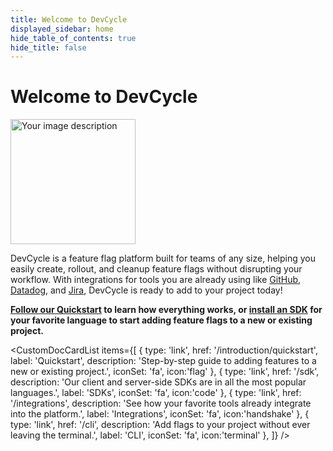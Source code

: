 ```yaml
---
title: Welcome to DevCycle
displayed_sidebar: home
hide_table_of_contents: true
hide_title: false
---
```


# Welcome to DevCycle

<img className="image-float-right" src="code-sample-hero.png" alt="Your image description" width="200"/>



DevCycle is a feature flag platform built for teams of any size, helping you easily create, rollout, and cleanup feature flags without disrupting your workflow. With integrations for tools you are already using like [GitHub](integrations/github/gh-feature-usage-action), [Datadog](integrations/datadog-rum), and [Jira](integrations/jira), DevCycle is ready to add to your project today!

**[Follow our Quickstart](/introduction/quickstart) to learn how everything works, or [install an SDK](sdk) for your favorite language to start adding feature flags to a new or existing project.**



<CustomDocCardList items={[
  {
    type: 'link',
    href: '/introduction/quickstart',
    label: 'Quickstart',
    description: 'Step-by-step guide to adding features to a new or existing project.',
    iconSet: 'fa',
icon:'flag'
  },
  {
    type: 'link',
    href: '/sdk',
    description: 'Our client and server-side SDKs are in all the most popular languages.',
    label: 'SDKs',
        iconSet: 'fa',
icon:'code'
  },
   {
    type: 'link',
    href: '/integrations',
    description: 'See how your favorite tools already integrate into the platform.',
    label: 'Integrations',
        iconSet: 'fa',
icon:'handshake'
  },
   {
    type: 'link',
    href: '/cli',
    description: 'Add flags to your project without ever leaving the terminal.',
    label: 'CLI',
        iconSet: 'fa',
icon:'terminal'
  },
]} />

<div class="clear-float"></div>





